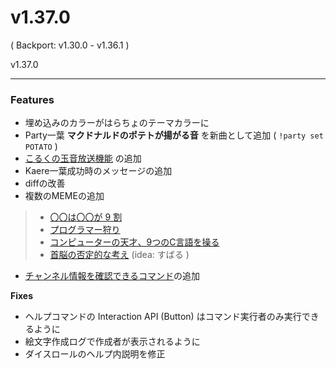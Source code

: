 
# v1.37.0

( Backport: v1.30.0 - v1.36.1 )

<ReleaseButton>v1.37.0</ReleaseButton>

----

### Features

- 埋め込みのカラーがはらちょのテーマカラーに
- Party一葉  **マクドナルドのポテトが揚がる音** を新曲として追加 ( `!party set POTATO` )
- [こるくの玉音放送機能](../../commands_docs/voice-channel/colk) の追加
- Kaere一葉成功時のメッセージの追加
- diffの改善
- 複数のMEMEの追加
> - [〇〇は〇〇が 9 割](../../commands_docs/meme/nine)
> - [プログラマー狩り](../../commands_docs/meme/tsureteike)
> - [コンピューターの天才、9つのC言語を操る](../../commands_docs/meme/cLang)
> - [首脳の否定的な考え](../../commands_docs/meme/syakai) (idea: すばる )
- [チャンネル情報を確認できるコマンド](../../commands_docs/channelinfo)の追加


__Fixes__

- ヘルプコマンドの Interaction API (Button) はコマンド実行者のみ実行できるように
- 絵文字作成ログで作成者が表示されるように
- ダイスロールのヘルプ内説明を修正